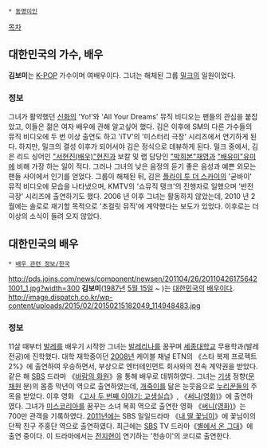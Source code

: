  * [[동명이인]]

[[목차]]
== 대한민국의 가수, 배우 ==
'''김보미'''는 [[K-POP]] 가수이며 여배우이다. 그녀는 해체된 그룹 [[밀크]]의 일원이었다.

=== 정보 ===
그녀가 활약했던 [[신화]]의 'Yo!'와 'All Your Dreams' 뮤직 비디오는 팬들의 관심을 붙잡았고, 이들은 젊은 여자 배우에 관해 알고싶어 했다. 김은 이후에 SM의 다른 가수들의 뮤직 비디오에 두 번 이상 출연도 하고 'iTV'의 '미스터리 극장' 시리즈에서 연기하게 된다. 하지만, 밀크의 결성 이후가 되어서야 김은 정식으로 데뷰하게 된다.
밀크 중에서, 김은 리드 싱어인 [["서현진(배우)"현진]]과 보칼 및 랩 담당인 [["박희본"재영]]과 [["배유미"유미]]에 비해 가장 하는 일이 적다. 그러나 그녀의 낮은 음정의 듣기 좋은 음성과 예쁜 외모는 팬들 사이에서 인기를 얻었다.
그룹이 해체된 뒤, 김은 [[플라이 투 더 스카이]]의 '굳바이' 뮤직 비디오에 모습을 나타냈으며, KMTV의 '쇼뮤직 탱크'의 진행자로 일했으며 '반전극장' 시리즈에 출연하기도 했다. 2006 년 이후 그녀는 활동하지 않았는데, 2010 년 2 월에는 솔로로 재기할 목적으로 '초컬릿 뮤직'에 계약했다는 보도가 있었다. 이후로는 더 이상의 소식이 들려 오지 않았다.

== 대한민국의 배우 ==
 * [[배우 관련 정보/한국]]

http://pds.joins.com/news/component/newsen/201104/26/201104261756421001_1.jpg?width=300
'''김보미'''([[1987년]] [[5월 15일]] ~ )는 [[대한민국]]의 [[배우]]이다.
http://image.dispatch.co.kr/wp-content/uploads/2015/02/20150215182049_114948483.jpg

=== 정보 ===
11살 때부터 [[발레]]를 배우기 시작한 그녀는 [[발레리나]]를 꿈꾸며 [[세종대학교]] 무용학과(발레 전공)에 진학했다. 대학 재학중이던 [[2008년]] 케이블 채널 ETN의 《스타 복제 프로젝트 2%》에 출연하여 우승하면서, 부상으로 엔터테인먼트 회사와의 전속 계약권을 받았다.
같은 해 [[SBS]] 드라마 《[[바람의 화원]]》을 통해 배우로 데뷔하였다. 그녀는 [[기생]] 정향([[문채원]] 분)의 몸종 막년이 역으로 출연하였는데, [[개죽이]]를 닮은 눈웃음으로 [[누리꾼]]들의 주목을 받았다. 이후 영화 《[[고사 두 번째 이야기: 교생실습]]》, 《[[써니(영화)]]》에 출연하였다. 그녀가 [[미스코리아]]를 꿈꾸는 소녀 복희 역으로 출연한 영화 《[[써니(영화)]]》는 700만 관객을 기록하였다. [[2011년]]에는 SBS 일일드라마 《[[내 딸 꽃님이]]》에 꽃님이의 단짝 친구 주홍단 역으로 출연하였다. 최근에는 [[SBS]] TV 드라마《[[별에서 온 그대]]》에 출연 중이다. 이 드라마에서는 [[전지현]]이 연기하는 '천송이'의 코디로 출연한다. 










